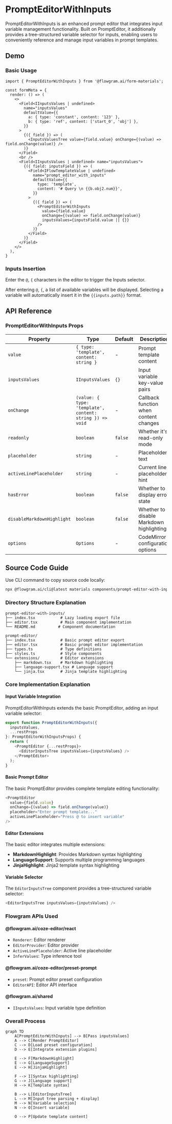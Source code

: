 
# PromptEditorWithInputs

PromptEditorWithInputs is an enhanced prompt editor that integrates input variable management functionality. Built on PromptEditor, it additionally provides a tree-structured variable selector for inputs, enabling users to conveniently reference and manage input variables in prompt templates.

## Demo

### Basic Usage

<BasicStory />

```tsx pure title="form-meta.tsx"
import { PromptEditorWithInputs } from '@flowgram.ai/form-materials';

const formMeta = {
  render: () => (
    <>
      <Field<IInputsValues | undefined>
        name="inputsValues"
        defaultValue={{
          a: { type: 'constant', content: '123' },
          b: { type: 'ref', content: ['start_0', 'obj'] },
        }}
      >
        {({ field }) => (
          <InputsValuesTree value={field.value} onChange={(value) => field.onChange(value)} />
        )}
      </Field>
      <br />
      <Field<IInputsValues | undefined> name="inputsValues">
        {({ field: inputsField }) => (
          <Field<IFlowTemplateValue | undefined>
            name="prompt_editor_with_inputs"
            defaultValue={{
              type: 'template',
              content: '# Query \n {{b.obj2.num}}',
            }}
          >
            {({ field }) => (
              <PromptEditorWithInputs
                value={field.value}
                onChange={(value) => field.onChange(value)}
                inputsValues={inputsField.value || {}}
              />
            )}
          </Field>
        )}
      </Field>
    </>
  ),
}
```

### Inputs Insertion

Enter the `@`, `{` characters in the editor to trigger the Inputs selector.

After entering `@`, `{`, a list of available variables will be displayed. Selecting a variable will automatically insert it in the `{{inputs.path}}` format.

## API Reference

### PromptEditorWithInputs Props

| Property | Type | Default | Description |
|----------|------|---------|-------------|
| `value` | `{ type: 'template', content: string }` | - | Prompt template content |
| `inputsValues` | `IInputsValues` | `{}` | Input variable key-value pairs |
| `onChange` | `(value: { type: 'template', content: string }) => void` | - | Callback function when content changes |
| `readonly` | `boolean` | `false` | Whether it's read-only mode |
| `placeholder` | `string` | - | Placeholder text |
| `activeLinePlaceholder` | `string` | - | Current line placeholder hint |
| `hasError` | `boolean` | `false` | Whether to display error state |
| `disableMarkdownHighlight` | `boolean` | `false` | Whether to disable Markdown highlighting |
| `options` | `Options` | - | CodeMirror configuration options |

## Source Code Guide

<SourceCode
  href="https://github.com/bytedance/flowgram.ai/tree/main/packages/materials/form-materials/src/components/prompt-editor-with-inputs"
/>

Use CLI command to copy source code locally:

```bash
npx @flowgram.ai/cli@latest materials components/prompt-editor-with-inputs
```

### Directory Structure Explanation

```
prompt-editor-with-inputs/
├── index.tsx           # Lazy loading export file
├── editor.tsx          # Main component implementation
└── README.md          # Component documentation

prompt-editor/
├── index.tsx           # Basic prompt editor export
├── editor.tsx          # Basic prompt editor implementation
├── types.ts            # Type definitions
├── styles.ts           # Style components
└── extensions/         # Editor extensions
    ├── markdown.tsx    # Markdown highlighting
    ├── language-support.tsx # Language support
    └── jinja.tsx       # Jinja template highlighting
```

### Core Implementation Explanation

#### Input Variable Integration
PromptEditorWithInputs extends the basic PromptEditor, adding an input variable selector:

```typescript
export function PromptEditorWithInputs({
  inputsValues,
  ...restProps
}: PromptEditorWithInputsProps) {
  return (
    <PromptEditor {...restProps}>
      <EditorInputsTree inputsValues={inputsValues} />
    </PromptEditor>
  );
}
```

#### Basic Prompt Editor
The basic PromptEditor provides complete template editing functionality:

```typescript
<PromptEditor
  value={field.value}
  onChange={(value) => field.onChange(value)}
  placeholder="Enter prompt template..."
  activeLinePlaceholder="Press @ to insert variable"
/>
```

#### Editor Extensions
The basic editor integrates multiple extensions:

- **MarkdownHighlight**: Provides Markdown syntax highlighting
- **LanguageSupport**: Supports multiple programming languages
- **JinjaHighlight**: Jinja2 template syntax highlighting

#### Variable Selector
The `EditorInputsTree` component provides a tree-structured variable selector:

```typescript
<EditorInputsTree inputsValues={inputsValues} />
```

### Flowgram APIs Used

#### @flowgram.ai/coze-editor/react
- `Renderer`: Editor renderer
- `EditorProvider`: Editor provider
- `ActiveLinePlaceholder`: Active line placeholder
- `InferValues`: Type inference tool

#### @flowgram.ai/coze-editor/preset-prompt
- `preset`: Prompt editor preset configuration
- `EditorAPI`: Editor API interface

#### @flowgram.ai/shared
- `IInputsValues`: Input variable type definition

### Overall Process

```mermaid
graph TD
    A[PromptEditorWithInputs] --> B[Pass inputsValues]
    A --> C[Render PromptEditor]
    C --> D[Load preset configuration]
    D --> E[Integrate extension plugins]

    E --> F[MarkdownHighlight]
    E --> G[LanguageSupport]
    E --> H[JinjaHighlight]

    F --> I[Syntax highlighting]
    G --> J[Language support]
    H --> K[Template syntax]

    B --> L[EditorInputsTree]
    L --> M[Input tree parsing + display]
    M --> N[Variable selection]
    N --> O[Insert variable]

    O --> P[Update template content]
```
